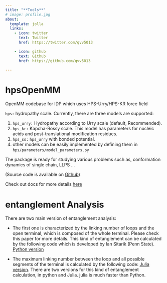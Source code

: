 ```yaml
---
title: "**Tools**"
# image: profile.jpg
about:
  template: jolla
  links:
    - icon: twitter
      text: Twitter
      href: https://twitter.com/qvv5013

    - icon: github
      text: Github
      href: https://github.com/qvv5013

---
```

<div style="text-align: left">
# hpsOpenMM

OpenMM codebase for IDP which uses HPS-Urry/HPS-KR force field



`hps:` hydropathy scale. Currently, there are three models are supported:

1) `hps_urry:` Hydropathy according to Urry scale (default, Recommended).
2) `hps_kr:`  Kapcha-Rossy scale.
   This model has parameters for nucleic acids and post-translational modification residues.
3) `hps_ss:` `hps_urry` with bonded potential.
4) other models can be easily implemented by defining them in `hps/parameters/model_parameters.py`

The package is ready for studying various problems such as, conformation dynamics of single chain, LLPS ...

(Source code is available on [Github](https://github.com/qvv5013/hpsOpenMM))

Check out docs for more details [here](/tools/hpsOpenMM/)

# entanglement Analysis

There are two main version of entanglement analysis:

* The first one is characterized by the linking number of loops and the open terminal, which is composed of the whole terminal. Please check this paper for more details. This kind of entanglement can be calculated by the following code which is developed by Ian Sitarik (Penn State).
[Python version]()


* The maximum linking number between the loop and all possible segments of the terminal is calculated by the following code: [Julia version](https://github.com/qvv5013/entanglement_analysis).
There are two versions for this kind of entanglement calculation, in python and Julia. julia is much faster than Python.

</div>